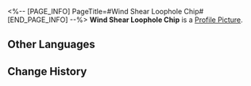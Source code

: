 <%-- [PAGE_INFO]
PageTitle=#Wind Shear Loophole Chip#
[END_PAGE_INFO] --%>
{{Item Infobox
|id          = 250217
|image       = Item Wind Shear Loophole Chip.png
|type        = Expansion Chip
|invCategory = 
|rarity      = 3
|effect      = After attacking, there is a chance of inflicting Wind Shear on the target.
|description = A game item in Aetherium Wars. Aether Spirits will gain a special enhanced ability after equipping it.
}}
'''Wind Shear Loophole Chip''' is a [[Profile Picture]].

==Other Languages==
{{Other Languages
|en   = Wind Shear Loophole Chip
|zhs  = 风化漏洞芯片
|zht  = 風化漏洞晶片
|ja   = チップ「セキュリティホール：風化」
|ko   = 풍화 허점 칩
|es   = Chip de laguna de Intemperie
|fr   = Puce de vulnérabilité à Faille du vent
|ru   = Чип с лазейкой для Выветривания
|th   = ชิปช่องโหว่ลมเฉือน
|vi   = Chip Lỗ Hổng Bào Mòn
|de   = Chip: Windscherungs-Schlupfloch
|id   = Wind Shear Loophole Chip
|pt   = Chip de Cisalhamento de Vento de Abertura
}}

==Change History==
{{Change History|1.4}}